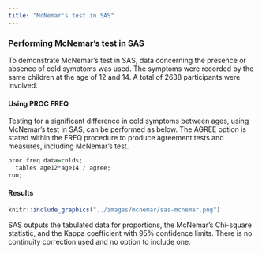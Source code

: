 ```yaml
---
title: "McNemar's test in SAS"
---
```


### Performing McNemar's test in SAS

To demonstrate McNemar's test in SAS, data concerning the presence or absence of cold symptoms was used. The symptoms were recorded by the same children at the age of 12 and 14. A total of 2638 participants were involved.

#### Using PROC FREQ

Testing for a significant difference in cold symptoms between ages, using McNemar's test in SAS, can be performed as below. The AGREE option is stated within the FREQ procedure to produce agreement tests and measures, including McNemar's test.

```r
proc freq data=colds;
  tables age12*age14 / agree;
run;
```

#### Results

```r
knitr::include_graphics("../images/mcnemar/sas-mcnemar.png")
```

SAS outputs the tabulated data for proportions, the McNemar's Chi-square statistic, and the Kappa coefficient with 95% confidence limits. There is no continuity correction used and no option to include one.

